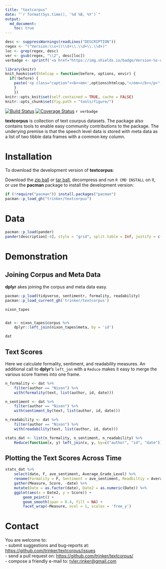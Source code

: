```yaml
---
title: "textcorpus"
date: "`r format(Sys.time(), '%d %B, %Y')`"
output:
  md_document:
    toc: true      
---
```


```r
desc <- suppressWarnings(readLines("DESCRIPTION"))
regex <- "(^Version:\\s+)(\\d+\\.\\d+\\.\\d+)"
loc <- grep(regex, desc)
ver <- gsub(regex, "\\2", desc[loc])
verbadge <- sprintf('<a href="https://img.shields.io/badge/Version-%s-orange.svg"><img src="https://img.shields.io/badge/Version-%s-orange.svg" alt="Version"/></a></p>', ver, ver)
````

```r
library(knitr)
knit_hooks$set(htmlcap = function(before, options, envir) {
  if(!before) {
    paste('<p class="caption"><b><em>',options$htmlcap,"</em></b></p>",sep="")
    }
    })
knitr::opts_knit$set(self.contained = TRUE, cache = FALSE)
knitr::opts_chunk$set(fig.path = "tools/figure/")
```

[![Build Status](https://travis-ci.org/trinker/textcorpus.svg?branch=master)](https://travis-ci.org/trinker/textcorpus)
[![Coverage Status](https://coveralls.io/repos/trinker/textcorpus/badge.svg?branch=master)](https://coveralls.io/r/trinker/textcorpus?branch=master)
`r verbadge`

**textcorpus** is collection of text courpus datasets.  The package also contains tools to enable easy community contributions to the package.  The underying premise is that the speech level data is stored with meta data as a list of two tibble data frames with a common key column.




# Installation

To download the development version of **textcorpus**:

Download the [zip ball](https://github.com/trinker/textcorpus/zipball/master) or [tar ball](https://github.com/trinker/textcorpus/tarball/master), decompress and run `R CMD INSTALL` on it, or use the **pacman** package to install the development version:

```r
if (!require("pacman")) install.packages("pacman")
pacman::p_load_gh("trinker/textcorpus")
```

# Data

```r
pacman::p_load(pander)
pander(description[-4], style = "grid", split.table = Inf, justify = c(rep('left', 4), 'right'))
```

# Demonstration

## Joining Corpus and Meta Data

**dplyr** akes joining the corpus and meta data easy.

```r
pacman::p_load(tidyverse, sentimentr, formality, readability)
pacman::p_load_current_gh('trinker/textcorpus')

nixon_tapes


dat <- nixon_tapes$corpus %>%
    dplyr::left_join(nixon_tapes$meta, by = 'id')

dat
```

## Text Scores

Here we calculate formality, sentiment, and readability measures.  An additional call to **dplyr**'s `left_jon` with a `Reduce` makes it easy to merge the various score frames into one frame.

```r
n_formality <- dat %>%
    filter(author == "Nixon") %>%
    with(formality(text, list(author, id, date)))

n_sentiment <- dat %>%
    filter(author == "Nixon") %>%
    with(sentiment_by(text, list(author, id, date)))

n_readability <- dat %>%
    filter(author == "Nixon") %>%
    with(readability(text, list(author, id, date)))

stats_dat <- list(n_formality, n_sentiment, n_readability) %>%
    Reduce(function(x, y) left_join(x, y, by=c("author", "id", "date")), .)
```

## Plotting the Text Scores Across Time

```r
stats_dat %>%
    select(date, F, ave_sentiment, Average_Grade_Level) %>%
    rename(Formality = F, Sentiment = ave_sentiment, Readbiltiy = Average_Grade_Level) %>%
    gather(Measure, Score, -date) %>%
    mutate(Date = as.factor(date), Date2 = as.numeric(Date)) %>%
    ggplot(aes(x = Date2, y = Score)) +
        geom_point() +
        geom_smooth(span = 0.4, fill = NA) +
        facet_wrap(~Measure, ncol = 1, scales = 'free_y') 

```

# Contact

You are welcome to:    
- submit suggestions and bug-reports at: <https://github.com/trinker/textcorpus/issues>    
- send a pull request on: <https://github.com/trinker/textcorpus/>    
- compose a friendly e-mail to: <tyler.rinker@gmail.com>    